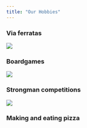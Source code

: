 ```yaml
---
title: "Our Hobbies"
---
```


### Via ferratas

![](fig/hobby/feratki.png)

### Boardgames

![](fig/hobby/DSC_2655.jpeg)

### Strongman competitions

![](fig/hobby/1A77D714-1429-4B53-9916-AD786D8153FD.jpeg)

### Making and eating pizza